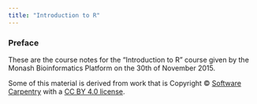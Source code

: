 ```yaml
---
title: "Introduction to R"
---
```


### Preface

These are the course notes for the "Introduction to R" course given by the Monash Bioinformatics Platform on the 30th of November 2015.

Some of this material is derived from work that is Copyright © [Software Carpentry](http://software-carpentry.org/) with a [CC BY 4.0 license](https://creativecommons.org/licenses/by/4.0/).
